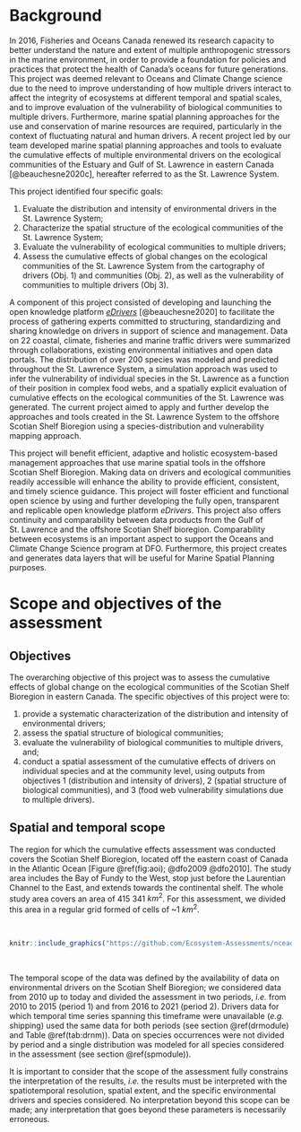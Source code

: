 # Background

In 2016, Fisheries and Oceans Canada renewed its research capacity to better understand the nature and extent of multiple anthropogenic stressors in the marine environment, in order to provide a foundation for policies and practices that protect the health of Canada’s oceans for future generations. This project was deemed relevant to Oceans and Climate Change science due to the need to  improve understanding of how multiple drivers interact to affect the integrity of ecosystems at different temporal and spatial scales, and to improve evaluation of the vulnerability of biological communities to multiple drivers. Furthermore, marine spatial planning approaches for the use and conservation of marine resources are required, particularly in the context of fluctuating natural and human drivers. A recent project led by our team developed marine spatial planning approaches and tools to evaluate the cumulative effects of multiple environmental drivers on the ecological communities of the Estuary and Gulf of St. Lawrence in eastern Canada [@beauchesne2020c], hereafter referred to as the St. Lawrence System. 

This  project identified four specific goals:

1. Evaluate the distribution and intensity of environmental drivers in the St. Lawrence System;
2. Characterize the spatial structure of the ecological communities of the St. Lawrence System;
3. Evaluate the vulnerability of ecological communities to multiple drivers;
4. Assess the cumulative effects of global changes on the ecological communities of the St. Lawrence System from the cartography of drivers (Obj. 1) and communities (Obj. 2), as well as the vulnerability of communities to multiple drivers (Obj 3).

A component of this project consisted of developing and launching the open knowledge platform [*eDrivers*](https://david-beauchesne.shinyapps.io/edriversapp/) [@beauchesne2020] to facilitate the process of gathering experts committed to structuring, standardizing and sharing knowledge on drivers in support of science and management. Data on 22 coastal, climate, fisheries and marine traffic drivers were summarized through collaborations, existing environmental initiatives and open data portals. The distribution of over 200 species was modeled and predicted throughout the St. Lawrence System, a simulation approach was used to infer the vulnerability of individual species in the St. Lawrence as a function of their position in complex food webs, and a spatially explicit evaluation of cumulative effects on the ecological communities of the St. Lawrence was generated. The current project aimed to apply and further develop the approaches and tools created in the St. Lawrence System to the offshore Scotian Shelf Bioregion using a species-distribution and vulnerability mapping approach. 

This project will benefit efficient, adaptive and holistic ecosystem-based management approaches that use marine spatial tools in the offshore Scotian Shelf Bioregion. Making data on drivers and ecological communities readily accessible will enhance the ability to provide efficient, consistent, and timely science guidance. This project will foster efficient and functional open science by using and further developing the fully open, transparent and replicable open knowledge platform *eDrivers*. This project also offers continuity and comparability between data products from the Gulf of St. Lawrence and the offshore Scotian Shelf bioregion. Comparability between ecosystems is an important aspect to support the Oceans and Climate Change Science program at DFO. Furthermore, this project creates and generates data layers that will be useful for Marine Spatial Planning purposes.


# Scope and objectives of the assessment

## Objectives {#objectives}

The overarching objective of this project was to assess the cumulative effects of global change on the ecological communities of the Scotian Shelf Bioregion in eastern Canada. The specific objectives of this project were to: 

1. provide a systematic characterization of the distribution and intensity of environmental drivers;
2. assess the spatial structure of biological communities;
3. evaluate the vulnerability of biological communities to multiple drivers, and;
4. conduct a spatial assessment of the cumulative effects of drivers on individual species and at the community level, using outputs from objectives 1 (distribution and intensity of drivers), 2 (spatial structure of biological communities), and 3 (food web vulnerability simulations due to multiple drivers).


## Spatial and temporal scope {#scope}

The region for which the cumulative effects assessment was conducted covers the Scotian Shelf Bioregion, located off the eastern coast of Canada in the Atlantic Ocean [Figure \@ref(fig:aoi); @dfo2009 @dfo2010]. The study area includes the Bay of Fundy to the West, stop just before the Laurentian Channel to the East, and extends towards the continental shelf. The whole study area covers an area of 415 341 $km^2$. For this assessment, we divided this area in a regular grid formed of cells of ~1 $km^2$. 


<br/>

```r
knitr::include_graphics("https://github.com/Ecosystem-Assessments/nceadfo/blob/main/figures/atlas/aoi/aoi.png?raw=true")
```

<br/>

The temporal scope of the data was defined by the availability of data on environmental drivers on the Scotian Shelf Bioregion; we considered data from 2010 up to today and divided the assessment in two periods, *i.e.* from 2010 to 2015 (period 1) and from 2016 to 2021 (period 2). Drivers data for which temporal time series spanning this timeframe were unavailable (*e.g.* shipping) used the same data for both periods (see section \@ref(drmodule) and Table \@ref(tab:drnm)). Data on species occurrences were not divided by period and a single distribution was modeled for all species considered in the assessment (see section \@ref(spmodule)).

It is important to consider that the scope of the assessment fully constrains the interpretation of the results, *i.e.* the results must be interpreted with the spatiotemporal resolution, spatial extent, and the specific environmental drivers and species considered. No interpretation beyond this scope can be made; any interpretation that goes beyond these parameters is necessarily erroneous.


